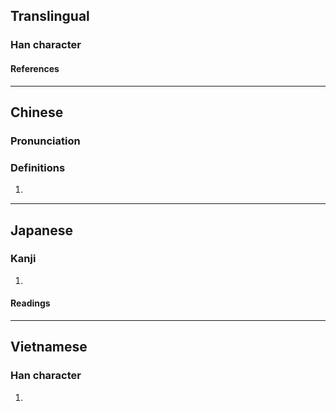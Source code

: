 {{character info/new}}
==Translingual==

===Han character===
{{Han char|rn=61|rad=心|as=14|sn=17|four=|canj=PSIT,PSMT|ids=⿰忄監}}

====References====
{{Han ref|kx=0406.430|dkj=11382|dj=0747.340|hdz=42364.140|uh=61E2}}

----

==Chinese==
{{zh-forms|s=⿰忄兰|type=3}}

===Pronunciation===
{{zh-pron
|m=lán,xiàn
|c=laam4
|mc=y
|oc=y
|cat=
}}

===Definitions===
# {{rfdef|zh}}

----

==Japanese==

===Kanji===
{{ja-kanji|grade=|rs=心14}}

# {{rfdef|ja|sort=心14}}

====Readings====
{{ja-readings
|on=らん, かん, げん
|kun=むさぼる, すこやか
}}

----

==Vietnamese==

===Han character===
{{vi-readings|rs=心14|reading=nhàm}}

# {{rfdef|vi|sort=心14}}